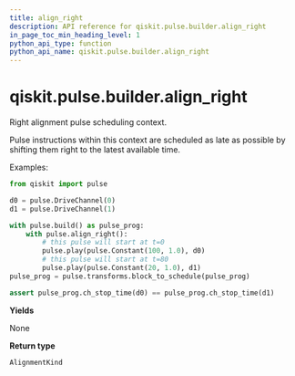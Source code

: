 ```yaml
---
title: align_right
description: API reference for qiskit.pulse.builder.align_right
in_page_toc_min_heading_level: 1
python_api_type: function
python_api_name: qiskit.pulse.builder.align_right
---
```


# qiskit.pulse.builder.align\_right

<Function id="qiskit.pulse.builder.align_right" name="align_right" isDedicatedPage={true} github="https://github.com/qiskit/qiskit/tree/stable/0.19/qiskit/pulse/builder.py" signature="align_right()">
  Right alignment pulse scheduling context.

  Pulse instructions within this context are scheduled as late as possible by shifting them right to the latest available time.

  Examples:

  ```python
  from qiskit import pulse

  d0 = pulse.DriveChannel(0)
  d1 = pulse.DriveChannel(1)

  with pulse.build() as pulse_prog:
      with pulse.align_right():
          # this pulse will start at t=0
          pulse.play(pulse.Constant(100, 1.0), d0)
          # this pulse will start at t=80
          pulse.play(pulse.Constant(20, 1.0), d1)
  pulse_prog = pulse.transforms.block_to_schedule(pulse_prog)

  assert pulse_prog.ch_stop_time(d0) == pulse_prog.ch_stop_time(d1)
  ```

  **Yields**

  None

  **Return type**

  `AlignmentKind`
</Function>

